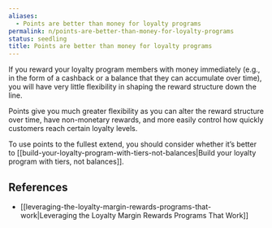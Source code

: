 ```yaml
---
aliases:
  - Points are better than money for loyalty programs
permalink: n/points-are-better-than-money-for-loyalty-programs
status: seedling
title: Points are better than money for loyalty programs
---
```

If you reward your loyalty program members with money immediately (e.g., in the form of a cashback or a balance that they can accumulate over time), you will have very little flexibility in shaping the reward structure down the line.

Points give you much greater flexibility as you can alter the reward structure over time, have non-monetary rewards, and more easily control how quickly customers reach certain loyalty levels.

To use points to the fullest extend, you should consider whether it’s better to [[build-your-loyalty-program-with-tiers-not-balances|Build your loyalty program with tiers, not balances]].

## References

- [[leveraging-the-loyalty-margin-rewards-programs-that-work|Leveraging the Loyalty Margin Rewards Programs That Work]]
